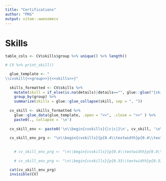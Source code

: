 ```yaml
---
title: "Certifications"
author: "PRG"
output: vitae::awesomecv
---
```


# Skills
```r
table_cols <- CV$skills$group %>% unique() %>% length()

# CV %>% print_skill()

  glue_template <- "
\\cvskill{<<group>>}{<<skills>>}"
  
  skills_formatted <- CV$skills %>%
    mutate(skill = if_else(is.na(details)|details=="", glue::glue("{skill}"), glue::glue("{skill} ({details})"))) %>% 
    group_by(group) %>% 
    summarize(skills = glue::glue_collapse(skill, sep = ", ")) 
  
  cv_skill <- skills_formatted %>% 
    glue::glue_data(glue_template, .open = "<<", .close = ">>" ) %>% 
    paste0(., collapse = '\n')
  
  cv_skill_env <- paste0('\n\\begin{cvskills}{|c|c|}\n', cv_skill, '\n\\end{cvskills}\n' , collapse= '\n')
  
  cv_skill_env_prg <- "\n\\begin{cvskills}{p{0.4\\textwidth}p{0.4\\textwidth}}\n\\textcolor{black}{\\textbf{Technical}} & \\textcolor{black}{\\textbf{Language}} \\\\ \n\\cvskill{\\textcolor{black}{·} Programming - R, Python, Matlab, Bash}{\\textcolor{black}{·} English - proficient}\n\\cvskill{\\textcolor{black}{·} Machine Learning}{\\textcolor{black}{·} Danish - advanced}\n\\cvskill{\\textcolor{black}{·} Multi-Omics Integration}{\\textcolor{black}{·} Spanish - native}\n\\cvskill{\\textcolor{black}{·} Microbiome Research}{\\textcolor{black}{·} French - intermediate}\n\\cvskill{\\textcolor{black}{·} Biostatistics}{}\n\\cvskill{\\textcolor{black}{·} GitHub}{}\n\\cvskill{\\textcolor{black}{·} Software Development}{}\n\\cvskill{\\textcolor{black}{·} High Performance Computing}{}\n\\cvskill{\\textcolor{black}{·} Scientific Communication with Clients}{}\n\\end{cvskills}\n"
  
  
    # cv_skill_env_prg <- "\n\\begin{cvskills}{p{0.4\\textwidth}p{0.4\\textwidth}}\n\\fontsize{10.0pt}{0em}\\bodyfont\\scshape\\color{awesome}{Technical} & \\fontsize{10.0pt}{0em}\\bodyfont\\scshape\\color{awesome}{Languages} \\\\ \n\\cvskill{\\textcolor{black}{·} Programming (R, Python, Matlab, Bash)}{\\textcolor{black}{·} English - proficient}\n\\cvskill{\\textcolor{black}{·} Machine Learning}{\\textcolor{black}{·} Danish - advanced}\n\\cvskill{\\textcolor{black}{·} Multi-Omics Integration}{\\textcolor{black}{·} Spanish - native}\n\\cvskill{\\textcolor{black}{·} Microbiome Research}{\\textcolor{black}{·} French - intermediate}\n\\cvskill{\\textcolor{black}{·} Biostatistics}{}\n\\cvskill{\\textcolor{black}{·} GitHub}{}\n\\cvskill{\\textcolor{black}{·} Software Development}{}\n\\cvskill{\\textcolor{black}{·} High Performance Computing}{}\n\\cvskill{\\textcolor{black}{·} Scientific Communication with Clients}{}\n\\end{cvskills}\n"
  
    # cv_skill_env_prg <- "\n\\begin{cvskills}{p{0.33\\textwidth}p{0.33\\textwidth}p{0.33\\textwidth}}\n\\textcolor{black}{\\textbf{Technical}} & \\textcolor{black}{\\textbf{Languages}} & \\textcolor{black}{\\textbf{Personal}}\\\\ \n\\cvskilll{\\textcolor{black}{·} Programming (R, Python, Matlab, Bash)}{\\textcolor{black}{·} English - proficient}{ \\textcolor{black}{·} Scientific communication with clients}\n\\cvskilll{\\textcolor{black}{·} Machine Learning}{\\textcolor{black}{·} Danish - advanced}{ \\textcolor{black}{·} Majísima}\n\\cvskilll{\\textcolor{black}{·} Multi-Omics Integration}{\\textcolor{black}{·} Spanish - native}{ \\textcolor{black}{·} Majísima}\n\\cvskilll{\\textcolor{black}{·} Microbiome Research}{\\textcolor{black}{·} French - intermediate}{ \\textcolor{black}{·} Majísima}\n\\cvskilll{\\textcolor{black}{·} Biostatistics}{}{}\n\\cvskilll{\\textcolor{black}{·} GitHub}{}{}\n\\cvskilll{\\textcolor{black}{·} Software Development}{}{}\n\\cvskilll{\\textcolor{black}{·} High Performance Computing}{}{}\n\\end{cvskills}\n"

  cat(cv_skill_env_prg)
  invisible(CV)
```
